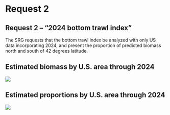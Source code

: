 # Request 2

## Request 2 -- "2024 bottom trawl index"

The SRG requests that the bottom trawl index be analyzed with only US data  incorporating 2024, and present the proportion of predicted biomass north and south of 42 degrees latitude.

## Estimated biomass by U.S. area through 2024
![](image-files/Total_index_2003_2024)


## Estimated proportions by U.S. area through 2024
![](image-files/Proportions_2003_2024)